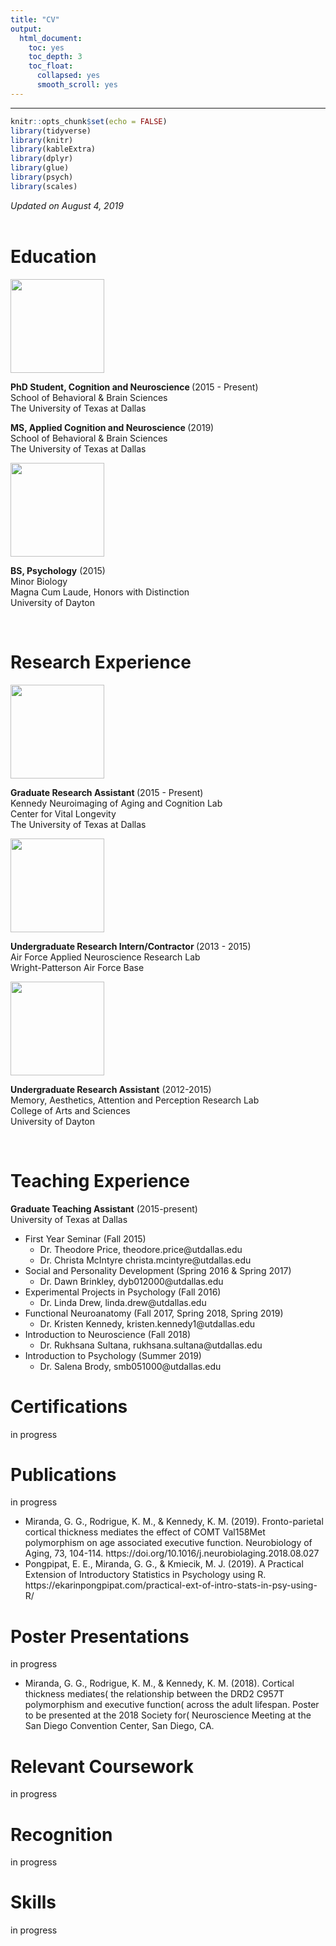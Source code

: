 ```yaml
---
title: "CV"
output: 
  html_document:
    toc: yes
    toc_depth: 3
    toc_float: 
      collapsed: yes
      smooth_scroll: yes
---
```

---
```r
knitr::opts_chunk$set(echo = FALSE)
library(tidyverse)
library(knitr)
library(kableExtra)
library(dplyr)
library(glue)
library(psych)
library(scales)
```

*Updated on  August 4, 2019*
<BR><BR>

# Education

<div class="divTable">
<div class="divTableBody">

<div class="divTableRow">
<div class="divTableCellLogo">
<img src="pics/utd.jpg" width="150">
</div>
<div class="divTableCellInfo"> 
<B>PhD Student, Cognition and Neuroscience </B> (2015 - Present)
<BR> School of Behavioral & Brain Sciences
<BR> The University of Texas at Dallas
</div>
</div>

<div class="divTableRow">
<div class="divTableCellLogo">
</div>
<div class="divTableCellInfo"> 
<B>MS, Applied Cognition and Neuroscience </B> (2019)
<BR> School of Behavioral & Brain Sciences
<BR> The University of Texas at Dallas
</div>
</div>

<div class="divTableRow">
<div class="divTableCellLogo">
<img src="pics/ud.jpg" width="150">
</div>
<div class="divTableCellInfo"> 
<B>BS, Psychology</B> (2015)
<BR> Minor Biology 
<BR> Magna Cum Laude, Honors with Distinction
<BR> University of Dayton
</div>
</div>
</div>
</div>

<BR>

# Research Experience
<div class="divTable">
<div class="divTableBody">

<div class="divTableRow">
<div class="divTableCellLogo">
<img src="pics/utd.jpg" width="150">
</div>
<div class="divTableCellInfo"> 
<B>Graduate Research Assistant </B> (2015 - Present)
<BR> Kennedy Neuroimaging of Aging and Cognition Lab
<BR> Center for Vital Longevity
<BR> The University of Texas at Dallas
</div>
</div>

<div class="divTableRow">
<div class="divTableCellLogo">
<img src="pics/wpafb.png" width="150">
</div>
<div class="divTableCellInfo"> 
<B>Undergraduate Research Intern/Contractor </B> (2013 - 2015)
<BR> Air Force Applied Neuroscience Research Lab
<BR> Wright-Patterson Air Force Base
</div>
</div>


<div class="divTableRow">
<div class="divTableCellLogo">
<img src="pics/ud.jpg" width="150">
</div>
<div class="divTableCellInfo"> 
<B>Undergraduate Research Assistant</B> (2012-2015)
<BR> Memory, Aesthetics, Attention and Perception Research Lab 
<BR> College of Arts and Sciences
<BR> University of Dayton
</div>
</div>
</div>
</div>

<BR>

# Teaching Experience

<div class="divTableRow">
<div class="divTableCellLogo">
</div>
<div class="divTableCellInfo"> 
<B>Graduate Teaching Assistant</B> (2015-present)
<BR> University of Texas at Dallas 
</div>
</div>
  * First Year Seminar (Fall 2015)
    * Dr. Theodore Price, theodore.price@utdallas.edu
    * Dr. Christa McIntyre christa.mcintyre@utdallas.edu
  * Social and Personality Development (Spring 2016 & Spring 2017)
    * Dr. Dawn Brinkley, dyb012000@utdallas.edu
  *	Experimental Projects in Psychology (Fall 2016)
    * Dr. Linda Drew, linda.drew@utdallas.edu
  * Functional Neuroanatomy (Fall 2017, Spring 2018, Spring 2019)
    * Dr. Kristen Kennedy, kristen.kennedy1@utdallas.edu
  * Introduction to Neuroscience (Fall 2018)
    * Dr. Rukhsana Sultana, rukhsana.sultana@utdallas.edu
  * Introduction to Psychology (Summer 2019)
    * Dr. Salena Brody, smb051000@utdallas.edu

# Certifications 

in progress

# Publications

in progress

  * Miranda, G. G., Rodrigue, K. M., & Kennedy, K. M. (2019). Fronto-parietal cortical thickness mediates the effect of COMT Val158Met polymorphism on age associated executive function. Neurobiology of Aging, 73, 104-114. https://doi.org/10.1016/j.neurobiolaging.2018.08.027
  * Pongpipat, E. E., Miranda, G. G., & Kmiecik, M. J. (2019). A Practical Extension of
Introductory Statistics in Psychology using R.
https://ekarinpongpipat.com/practical-ext-of-intro-stats-in-psy-using-R/ 

# Poster Presentations

in progress 

  * Miranda, G. G., Rodrigue, K. M., & Kennedy, K. M. (2018). Cortical thickness mediates( 	the relationship between the DRD2 C957T polymorphism and executive function( 	across the adult lifespan. Poster to be presented at the 2018 Society for( 	Neuroscience Meeting at the San Diego Convention Center, San Diego, CA.
  
  

# Relevant Coursework

in progress

# Recognition 

in progress

# Skills

in progress